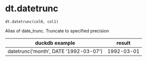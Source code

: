 # dt.datetrunc { #duckops.dt.datetrunc }

`dt.datetrunc(col0, col1)`

Alias of date_trunc. Truncate to specified precision

| duckdb example | result |
| -------------- | ------ |
| datetrunc('month', DATE '1992-03-07') | 1992-03-01 |
